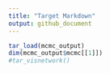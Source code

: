 ```yaml
---
title: "Target Markdown"
output: github_document
---
```


```r
tar_load(mcmc_output)
dim(mcmc_output$mcmc[[1]])
#tar_visnetwork()
```